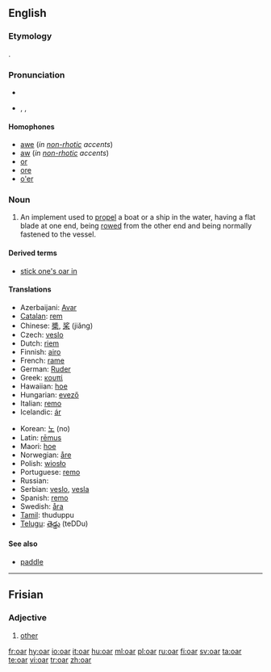==English==

===Etymology===
{{OE.}} {{term|ar|ār|lang=ang}}.

===Pronunciation===
*{{audio|en-us-oar.ogg|Audio (US)}}
*{{enPR|ôr}}, {{IPA|/oʊr/, /ɔː(r)/}}, {{SAMPA|/O:(r)/}}
*:{{rhymes|ɔː(r)}}

====Homophones====
*[[awe]] (''in [[non-rhotic]] accents'')
*[[aw]] (''in [[non-rhotic]] accents'')
*[[or]]
*[[ore]]
*[[o'er]]

===Noun===
{{wikipedia}}
{{en-noun}}

# An implement used to [[propel]] a boat or a ship in the water, having a flat blade at one end, being [[row|rowed]] from the other end and being normally fastened to the vessel.

====Derived terms====
*[[stick one's oar in]]

====Translations====
{{trans-top|implement used to row a boat}}
*Azerbaijani: [[Avar]]
*[[Catalan]]: [[rem]] {{m}}
*Chinese: [[槳]], [[桨]] (jiǎng)
*Czech: [[veslo]] {{n}}
*Dutch: [[riem]]
*Finnish: [[airo]]
*French: [[rame]]
*German: [[Ruder]] {{n}}
*Greek: [[κουπί]] {{n}}
*Hawaiian: [[hoe]]
*Hungarian: [[evező]]
*Italian: [[remo]] {{m}}
*Icelandic: [[ár]] {{f}}
{{trans-mid}}
*Korean: [[노]] (no)
*Latin: [[remus|rēmus]]
*Maori: [[hoe]]
*Norwegian: [[åre]] {{c}}
*Polish: [[wiosło]]
*Portuguese: [[remo]] {{m}}
*Russian: {{t|ru|весло|n|sc=Cyrl|tr=v'esló}}
*Serbian: [[veslo]], [[vesla]] {{p}}
*Spanish: [[remo]] {{m}}
*Swedish: [[åra]] {{c}}
*[[Tamil]]: thuduppu
*[[Telugu]]: [[తెడ్డు]] (teDDu)
{{trans-bottom}}

====See also====
*[[paddle]]

----

==Frisian==

===Adjective===
{{infl|fy|adjective}}

# [[other]]

[[fr:oar]]
[[hy:oar]]
[[io:oar]]
[[it:oar]]
[[hu:oar]]
[[ml:oar]]
[[pl:oar]]
[[ru:oar]]
[[fi:oar]]
[[sv:oar]]
[[ta:oar]]
[[te:oar]]
[[vi:oar]]
[[tr:oar]]
[[zh:oar]]